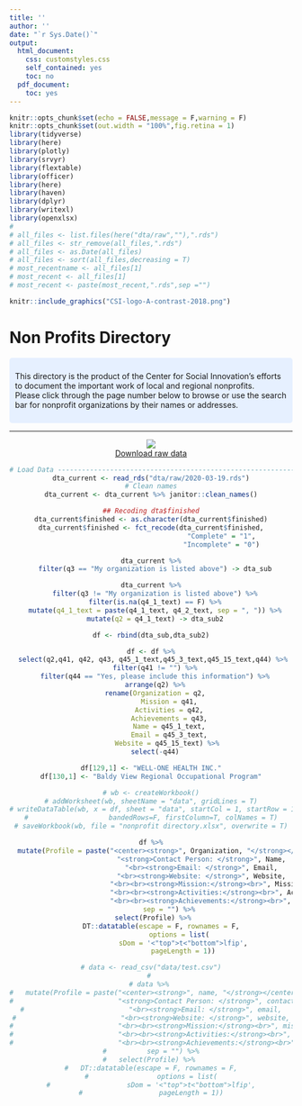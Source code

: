 ```yaml
---
title: ''
author: ''
date: "`r Sys.Date()`"
output:
  html_document:
    css: customstyles.css
    self_contained: yes
    toc: no
  pdf_document:
    toc: yes
---
```


```r
knitr::opts_chunk$set(echo = FALSE,message = F,warning = F)
knitr::opts_chunk$set(out.width = "100%",fig.retina = 1)
library(tidyverse)
library(here)
library(plotly)
library(srvyr)
library(flextable)
library(officer)
library(here)
library(haven)
library(dplyr)
library(writexl)
library(openxlsx)
# 
# all_files <- list.files(here("dta/raw",""),".rds")
# all_files <- str_remove(all_files,".rds")
# all_files <- as.Date(all_files)
# all_files <- sort(all_files,decreasing = T)
# most_recentname <- all_files[1]
# most_recent <- all_files[1]
# most_recent <- paste(most_recent,".rds",sep ="")

```

```r
knitr::include_graphics("CSI-logo-A-contrast-2018.png")
```
</center>

# Non Profits Directory

<style>
div.blue {background-color: #e6f0ff; border-radius: 5px; padding: 10px;}
</style>
<div class = "blue">

This directory is the product of the Center for Social Innovation's efforts to document the important work of local and regional nonprofits.
<br>Please click through the page number below to browse or use the search bar for nonprofit organizations by their names or addresses.

</div>
***

<center>
![](images/index_card.png)
<center>
[Download raw data](https://github.com/SunnyYShao/indexcard_presentation/blob/master/nonprofit%20directory.xlsx?raw=true)
</center>
```r
# Load Data ---------------------------------------------------------------
dta_current <- read_rds("dta/raw/2020-03-19.rds")
# Clean names
dta_current <- dta_current %>% janitor::clean_names()

## Recoding dta$finished
dta_current$finished <- as.character(dta_current$finished)
dta_current$finished <- fct_recode(dta_current$finished,
                                   "Complete" = "1",
                                   "Incomplete" = "0")

dta_current %>%
  filter(q3 == "My organization is listed above") -> dta_sub

dta_current %>%
  filter(q3 != "My organization is listed above") %>%
  filter(is.na(q4_1_text) == F) %>%
  mutate(q4_1_text = paste(q4_1_text, q4_2_text, sep = ", ")) %>%
  mutate(q2 = q4_1_text) -> dta_sub2

df <- rbind(dta_sub,dta_sub2)

df <- df %>%
  select(q2,q41, q42, q43, q45_1_text,q45_3_text,q45_15_text,q44) %>% 
  filter(q41 != "") %>%
  filter(q44 == "Yes, please include this information") %>%
  arrange(q2) %>%
  rename(Organization = q2,
         Mission = q41,
         Activities = q42,
         Achievements = q43,
         Name = q45_1_text,
         Email = q45_3_text,
         Website = q45_15_text) %>% 
  select(-q44)

df[129,1] <- "WELL-ONE HEALTH INC."
df[130,1] <- "Baldy View Regional Occupational Program"

# wb <- createWorkbook()
# addWorksheet(wb, sheetName = "data", gridLines = T)
# writeDataTable(wb, x = df, sheet = "data", startCol = 1, startRow = 1, 
#                    bandedRows=F, firstColumn=T, colNames = T)
# saveWorkbook(wb, file = "nonprofit directory.xlsx", overwrite = T)

df %>%
  mutate(Profile = paste("<center><strong>", Organization, "</strong></center><br>", 
                         "<strong>Contact Person: </strong>", Name,
                         "<br><strong>Email: </strong>", Email,
                         "<br><strong>Website: </strong>", Website,
                         "<br><br><strong>Mission:</strong><br>", Mission,
                         "<br><br><strong>Activities:</strong><br>", Activities,
                         "<br><br><strong>Achievements:</strong><br>", Achievements), 
         sep = "") %>%
  select(Profile) %>% 
     DT::datatable(escape = F, rownames = F,
              options = list(
                sDom = '<"top">t<"bottom">lfip',
                pageLength = 1))

# data <- read_csv("data/test.csv")
# 
# data %>% 
#   mutate(Profile = paste("<center><strong>", name, "</strong></center><br>", 
#                          "<strong>Contact Person: </strong>", contact,
#                          "<br><strong>Email: </strong>", email,
#                          "<br><strong>Website: </strong>", website,
#                          "<br><br><strong>Mission:</strong><br>", mission,
#                          "<br><br><strong>Activities:</strong><br>", activity,
#                          "<br><br><strong>Achievements:</strong><br>", achievements), 
#          sep = "") %>%
#   select(Profile) %>% 
#   DT::datatable(escape = F, rownames = F,
#                 options = list(
#                   sDom = '<"top">t<"bottom">lfip',
#                   pageLength = 1))

```

